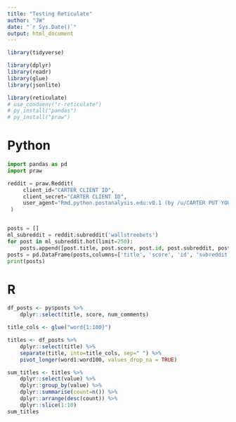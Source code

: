 ```yaml
--- 
title: "Testing Reticulate"
author: "JW"
date: "`r Sys.Date()`"
output: html_document
---
```


```r
library(tidyverse)

library(dplyr)
library(readr) 
library(glue) 
library(jsonlite) 

library(reticulate)
# use_condaenv("r-reticulate")
# py_install("pandas")
# py_install("praw")

```



# Python

```python

import pandas as pd
import praw

reddit = praw.Reddit(
     client_id="CARTER CLIENT ID",
     client_secret="CARTER CLIENT ID",
     user_agent="Rmd.python.postanalysis.edu:v0.1 (by /u/CARTER PUT YOUR OWN SHIT HERE)"
 )


posts = []
ml_subreddit = reddit.subreddit('wallstreebets')
for post in ml_subreddit.hot(limit=250):
    posts.append([post.title, post.score, post.id, post.subreddit, post.url, post.num_comments, post.selftext, post.created])
posts = pd.DataFrame(posts,columns=['title', 'score', 'id', 'subreddit', 'url', 'num_comments', 'body', 'created'])
print(posts)

```




# R


```r

df_posts <- py$posts %>%
	dplyr::select(title, score, num_comments) 

title_cols <- glue("word{1:100}")

titles <- df_posts %>%
	dplyr::select(title) %>%
	separate(title, into=title_cols, sep=" ") %>%
	pivot_longer(word1:word100, values_drop_na = TRUE)

sum_titles <- titles %>%
	dplyr::select(value) %>%
	dplyr::group_by(value) %>%
	dplyr::summarise(count=n()) %>%
	dplyr::arrange(desc(count)) %>%
	dplyr::slice(1:10)
sum_titles

```

















